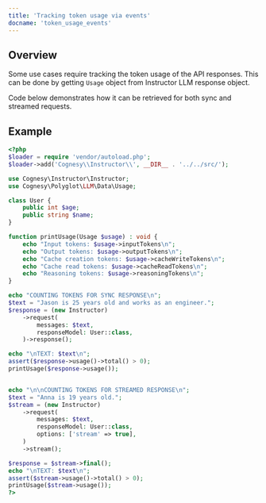 ```yaml
---
title: 'Tracking token usage via events'
docname: 'token_usage_events'
---
```


## Overview

Some use cases require tracking the token usage of the API responses.
This can be done by getting `Usage` object from Instructor LLM response
object.

Code below demonstrates how it can be retrieved for both sync and
streamed requests.

## Example

```php
<?php
$loader = require 'vendor/autoload.php';
$loader->add('Cognesy\\Instructor\\', __DIR__ . '../../src/');

use Cognesy\Instructor\Instructor;
use Cognesy\Polyglot\LLM\Data\Usage;

class User {
    public int $age;
    public string $name;
}

function printUsage(Usage $usage) : void {
    echo "Input tokens: $usage->inputTokens\n";
    echo "Output tokens: $usage->outputTokens\n";
    echo "Cache creation tokens: $usage->cacheWriteTokens\n";
    echo "Cache read tokens: $usage->cacheReadTokens\n";
    echo "Reasoning tokens: $usage->reasoningTokens\n";
}

echo "COUNTING TOKENS FOR SYNC RESPONSE\n";
$text = "Jason is 25 years old and works as an engineer.";
$response = (new Instructor)
    ->request(
        messages: $text,
        responseModel: User::class,
    )->response();

echo "\nTEXT: $text\n";
assert($response->usage()->total() > 0);
printUsage($response->usage());


echo "\n\nCOUNTING TOKENS FOR STREAMED RESPONSE\n";
$text = "Anna is 19 years old.";
$stream = (new Instructor)
    ->request(
        messages: $text,
        responseModel: User::class,
        options: ['stream' => true],
    )
    ->stream();

$response = $stream->final();
echo "\nTEXT: $text\n";
assert($stream->usage()->total() > 0);
printUsage($stream->usage());
?>
```

